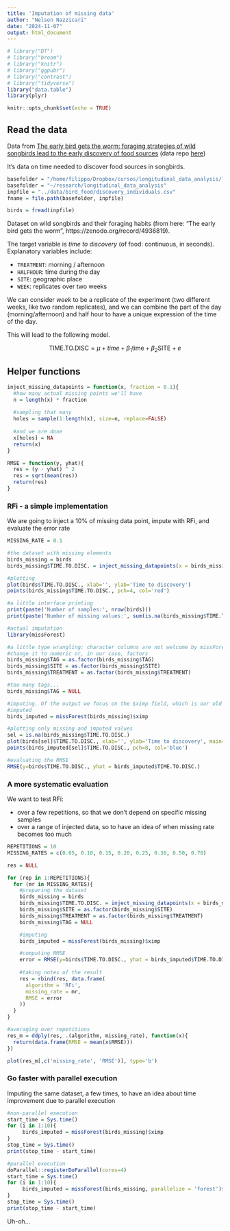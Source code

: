 ```yaml
---
title: 'Imputation of missing data'
author: "Nelson Nazzicari"
date: "2024-11-07"
output: html_document
---
```


```r
# library("DT")
# library("broom")
# library("knitr")
# library("ggpubr")
# library("contrast")
# library("tidyverse")
library("data.table")
library(plyr)

knitr::opts_chunk$set(echo = TRUE)
```


## Read the data

Data from [The early bird gets the worm: foraging strategies of wild songbirds lead to the early discovery of food sources](https://royalsocietypublishing.org/doi/10.1098/rsbl.2013.0578)
(data repo [here](https://zenodo.org/record/4936819))

It's data on time needed to discover food sources in songbirds.

```r
basefolder = "/home/filippo/Dropbox/cursos/longitudinal_data_analysis/longitudinal_data_analysis"
basefolder = "~/research/longitudinal_data_analysis"
inpfile = "../data/bird_food/discovery_individuals.csv"
fname = file.path(basefolder, inpfile)

birds = fread(inpfile)
```

Dataset on wild songbirds and their foraging habits (from here: "The early bird gets the worm", https://zenodo.org/record/4936819).

The target variable is *time to discovery* (of food: continuous, in seconds).
Explanatory variables include:

- `TREATMENT`: morning / afternoon
- `HALFHOUR`: time during the day
- `SITE`: geographic place
- `WEEK`: replicates over two weeks


We can consider *week* to be a replicate of the experiment (two different weeks, like two random replicates),
and we can combine the part of the day (morning/afternoon) and half hour to have a unique expression of the time of the day.

This will lead to the following model.

$$
\text{TIME.TO.DISC} = \mu + time + \beta_1 \text{time} + \beta_2 \text{SITE} + e
$$

## Helper functions

```r
inject_missing_datapoints = function(x, fraction = 0.1){
  #how many actual missing points we'll have
  n = length(x) * fraction
  
  #sampling that many 
  holes = sample(1:length(x), size=n, replace=FALSE)
  
  #and we are done
  x[holes] = NA
  return(x)
}

RMSE = function(y, yhat){
  res = (y - yhat) ^ 2
  res = sqrt(mean(res))
  return(res)
}
```

### RFi - a simple implementation

We are going to inject a 10% of missing data point, impute with RFi, and evaluate the error rate

```r
MISSING_RATE = 0.1

#the dataset with missing elements
birds_missing = birds
birds_missing$TIME.TO.DISC. = inject_missing_datapoints(x = birds_missing$TIME.TO.DISC., fraction = MISSING_RATE)

#plotting 
plot(birds$TIME.TO.DISC., xlab='', ylab='Time to discovery')
points(birds_missing$TIME.TO.DISC., pch=4, col='red')

#a little interface printing
print(paste('Number of samples:', nrow(birds)))
print(paste('Number of missing values:', sum(is.na(birds_missing$TIME.TO.DISC.))))
```

```r
#actual imputation
library(missForest)

#a little type wrangling: character columns are not welcome by missForest. Either
#change it to numeric or, in our case, factors
birds_missing$TAG = as.factor(birds_missing$TAG)
birds_missing$SITE = as.factor(birds_missing$SITE)
birds_missing$TREATMENT = as.factor(birds_missing$TREATMENT)

#too many tags...
birds_missing$TAG = NULL

#imputing. Of the output we focus on the $ximp field, which is our old matrix, but
#imputed
birds_imputed = missForest(birds_missing)$ximp

#plotting only missing and imputed values
sel = is.na(birds_missing$TIME.TO.DISC.)
plot(birds[sel]$TIME.TO.DISC., xlab='', ylab='Time to discovery', main='True (o) vs imputed (*)')
points(birds_imputed[sel]$TIME.TO.DISC., pch=8, col='blue')

#evaluating the RMSE
RMSE(y=birds$TIME.TO.DISC., yhat = birds_imputed$TIME.TO.DISC.)
```

### A more systematic evaluation

We want to test RFi:

- over a few repetitions, so that we don't depend on specific missing samples
- over a range of injected data, so to have an idea of when missing rate becomes too much 

```r
REPETITIONS = 10
MISSING_RATES = c(0.05, 0.10, 0.15, 0.20, 0.25, 0.30, 0.50, 0.70)

res = NULL

for (rep in 1:REPETITIONS){
  for (mr in MISSING_RATES){
    #preparing the dataset
    birds_missing = birds
    birds_missing$TIME.TO.DISC. = inject_missing_datapoints(x = birds_missing$TIME.TO.DISC., fraction = mr)
    birds_missing$SITE = as.factor(birds_missing$SITE)
    birds_missing$TREATMENT = as.factor(birds_missing$TREATMENT)
    birds_missing$TAG = NULL

    #imputing
    birds_imputed = missForest(birds_missing)$ximp

    #computing RMSE
    error = RMSE(y=birds$TIME.TO.DISC., yhat = birds_imputed$TIME.TO.DISC.)
      
    #taking notes of the result
    res = rbind(res, data.frame(
      algorithm = 'RFi',
      missing_rate = mr,
      RMSE = error 
    ))
  }
}

#averaging over repetitions
res_m = ddply(res, .(algorithm, missing_rate), function(x){
  return(data.frame(RMSE = mean(x$RMSE)))
})

plot(res_m[,c('missing_rate', 'RMSE')], type='b')

```

### Go faster with parallel execution

Imputing the same dataset, a few times, to have an idea about time improvement
due to parallel execution



```r
#non-parallel execution
start_time = Sys.time()
for (i in 1:10){
     birds_imputed = missForest(birds_missing)$ximp
}
stop_time = Sys.time()
print(stop_time - start_time)
```

```r
#parallel execution
doParallel::registerDoParallel(cores=4)
start_time = Sys.time()
for (i in 1:10){
     birds_imputed = missForest(birds_missing, parallelize = 'forest')$ximp
}
stop_time = Sys.time()
print(stop_time - start_time)
```

Uh-oh...

